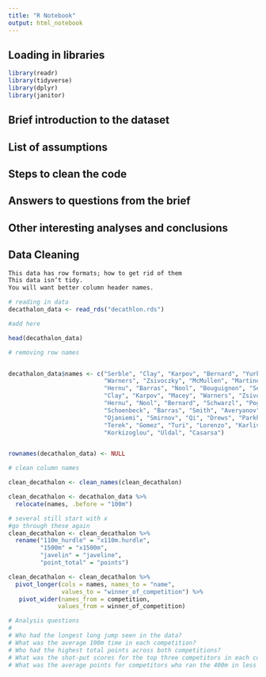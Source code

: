 ```yaml
---
title: "R Notebook"
output: html_notebook
---
```

## Loading in libraries

```r
library(readr)
library(tidyverse)
library(dplyr)
library(janitor)

```

## Brief introduction to the dataset

## List of assumptions

## Steps to clean the code

## Answers to questions from the brief

## Other interesting analyses and conclusions

## Data Cleaning
```r
This data has row formats; how to get rid of them
This data isn’t tidy.
You will want better column header names.
```

```r
# reading in data
decathalon_data <- read_rds("decathlon.rds")

#add here
```

```r
head(decathalon_data)
```


```r
# removing row names


decathalon_data$names <- c("Serble", "Clay", "Karpov", "Bernard", "Yurkov",
                           "Warners", "Zsivoczky", "McMullen", "Martineau", 
                           "Hernu", "Barras", "Nool", "Bouguignon", "Serble",
                           "Clay", "Karpov", "Macey", "Warners", "Zsivoczky",
                           "Hernu", "Nool", "Bernard", "Schwarzl", "Pogorelov",
                           "Schoenbeck", "Barras", "Smith", "Averyanov", 
                           "Ojaniemi", "Smirnov", "Qi", "Drews", "Parkhomenko",
                           "Terek", "Gomez", "Turi", "Lorenzo", "Karlivans",
                           "Korkizoglou", "Uldal", "Casarsa")


rownames(decathalon_data) <- NULL

```

```r
# clean column names

clean_decathalon <- clean_names(clean_decathalon)

clean_decathalon <- decathalon_data %>%
  relocate(names, .before = "100m")
```

```r
# several still start with x
#go through these again
clean_decathalon <- clean_decathalon %>%
  rename("110m_hurdle" = "x110m.hurdle",
         "1500m" = "x1500m",
         "javelin" = "javeline",
         "point_total" = "points")

```

```r
clean_decathalon <- clean_decathalon %>%
  pivot_longer(cols = names, names_to = "name",
               values_to = "winner_of_competition") %>%
   pivot_wider(names_from = competition,
              values_from = winner_of_competition)

```


```r
# Analysis questions
# 
# Who had the longest long jump seen in the data?
# What was the average 100m time in each competition?
# Who had the highest total points across both competitions?
# What was the shot-put scores for the top three competitors in each competition?
# What was the average points for competitors who ran the 400m in less than 50 seconds vs. those than ran 400m in more than 50 seconds?

```

